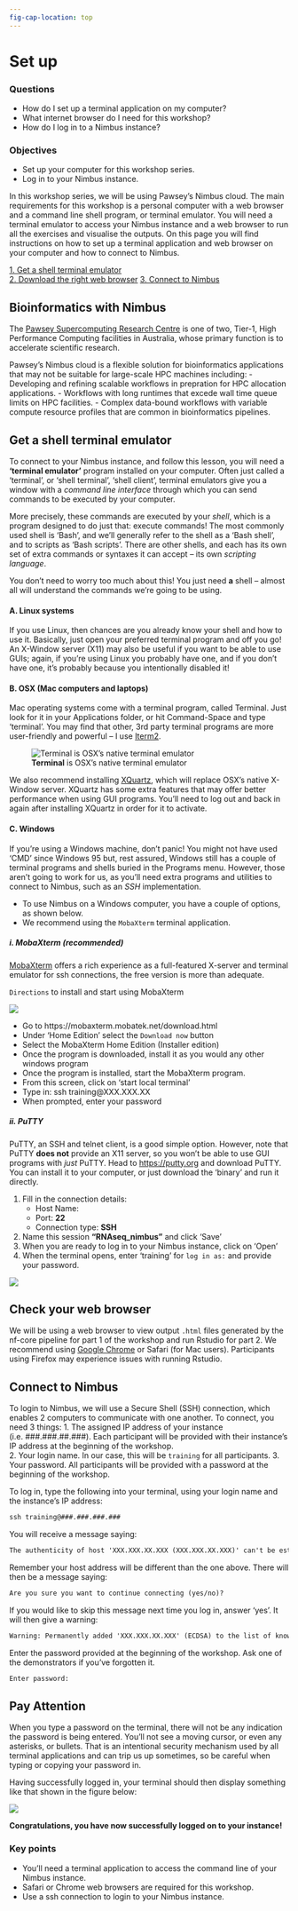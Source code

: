 ```yaml
---
fig-cap-location: top
---
```


# **Set up**

<div class="questions">

### **Questions**

- How do I set up a terminal application on my computer?
- What internet browser do I need for this workshop?
- How do I log in to a Nimbus instance?
</div>  

<div class="objectives">

### **Objectives**

- Set up your computer for this workshop series.
- Log in to your Nimbus instance.
</div>  

In this workshop series, we will be using Pawsey's Nimbus cloud. The main requirements for this workshop is a personal computer with a web browser and a command line shell program, or terminal emulator. You will need a terminal emulator to access your Nimbus instance and a web browser to run all the exercises and visualise the outputs. On this page you will find instructions on how to set up a terminal application and web browser on your computer and how to connect to Nimbus.  

[1. Get a shell terminal emulator](#get-a-shell-terminal-emulator)  
[2. Download the right web browser](#check-your-web-browser)
[3. Connect to Nimbus](#connect-to-nimbus)  


## **Bioinformatics with Nimbus**
The [Pawsey Supercomputing Research Centre](https://pawsey.org.au/about-us/about-pawsey/) is one of two, Tier-1, High Performance Computing facilities in Australia, whose primary function is to accelerate scientific research. 

Pawsey's Nimbus cloud is a flexible solution for bioinformatics applications that may not be suitable for large-scale HPC machines including:
    -   Developing and refining scalable workflows in prepration for HPC allocation applications.
    -   Workflows with long runtimes that excede wall time queue limits on HPC facilities. 
    -   Complex data-bound workflows with variable compute resource profiles that are common in bioinformatics pipelines.

## **Get a shell terminal emulator**
To connect to your Nimbus instance, and follow this lesson, you will need a **'terminal emulator'** program installed on your computer. Often just called a 'terminal', or 'shell terminal', 'shell client', terminal emulators give you a window with a _command line interface_ through which you can send commands to be executed by your computer.

More precisely, these commands are executed by your _shell_, which is a program designed to do just that: execute commands! The most commonly used shell is 'Bash', and we'll generally refer to the shell as a 'Bash shell', and to scripts as 'Bash scripts'. There are other shells, and each has its own set of extra commands or syntaxes it can accept -- its own _scripting language_.

You don't need to worry too much about this! You just need **a** shell -- almost all will understand the commands we're going to be using.

#### **A. Linux systems**
If you use Linux, then chances are you already know your shell and how to use it. Basically, just open your preferred terminal program and off you go! An X-Window server (X11) may also be useful if you want to be able to use GUIs; again, if you're using Linux you probably have one, and if you don't have one, it's probably because you intentionally disabled it! 

#### **B. OSX (Mac computers and laptops)**
Mac operating systems come with a terminal program, called Terminal. Just look for it in your Applications folder, or hit Command-Space and type 'terminal'. You may find that other, 3rd party terminal programs are more user-friendly and powerful -- I use [Iterm2](https://www.iterm2.com/).

![<b>Terminal</b> is OSX's native terminal emulator](/fig/s_terminal_app.png)

We also recommend installing [XQuartz](https://www.xquartz.org/), which will replace OSX's native X-Window server. XQuartz has some extra features that may offer better performance when using GUI programs. You'll need to log out and back in again after installing XQuartz in order for it to activate.

#### **C. Windows**
If you're using a Windows machine, don't panic! You might not have used 'CMD' since Windows 95 but, rest assured, Windows still has a couple of terminal programs and shells buried in the Programs menu.
However, those aren't going to work for us, as you'll need extra programs and utilities to connect to Nimbus, such as an _SSH_ implementation. 

- To use Nimbus on a Windows computer, you have a couple of options, as shown below. 
- We recommend using the `MobaXterm` terminal application. 

##### **i. MobaXterm (recommended)**
[MobaXterm](https://mobaxterm.mobatek.net/download.html) offers a rich experience as a full-featured X-server and terminal emulator for ssh connections, the free version is more than adequate.

`Directions` to install and start using MobaXterm

![](/fig/s_mobaxterm.png)

- Go to https://mobaxterm.mobatek.net/download.html
- Under ‘Home Edition’ select the `Download now` button
- Select the MobaXterm Home Edition (Installer edition)
- Once the program is downloaded, install it as you would any other windows program
- Once the program is installed, start the MobaXterm program.  
- From this screen, click on ‘start local terminal’
- Type in: ssh training@XXX.XXX.XX
- When prompted, enter your password

##### **ii. PuTTY**
PuTTY, an SSH and telnet client, is a good simple option. However, note that PuTTY **does not** provide an X11 server, so you won't be able to use GUI programs with _just_ PuTTY. 
Head to [https://putty.org](https://putty.org) and download PuTTY. You can install it to your computer, or just download the 'binary' and run it directly. 

1. Fill in the connection details:
    - Host Name: **<YOUR ASSIGNED IP>**  
    - Port: **22**  
    - Connection type: **SSH**     

2. Name this session **"RNAseq_nimbus"** and click 'Save'  
3. When you are ready to log in to your Nimbus instance, click on 'Open'  
4. When the terminal opens, enter 'training' for `log in as:` and provide your password.   

![](/fig/s_putty_nimbus.png)

## **Check your web browser**
We will be using a web browser to view output `.html` files generated by the nf-core pipeline for part 1 of the workshop and run Rstudio for part 2. We recommend using [Google Chrome](https://www.google.com/intl/en_au/chrome/) or Safari (for Mac users). Participants using Firefox may experience issues with running Rstudio. 

<div class="keypoints">
    
## **Connect to Nimbus**
To login to Nimbus, we will use a Secure Shell (SSH) connection, which enables 2 computers to communicate with one another. To connect, you need 3 things: 
    1. The assigned IP address of your instance (i.e. ###.###.##.###). Each participant will be provided with their instance's IP address at the beginning of the workshop.   
    2. Your login name. In our case, this will be `training` for all participants. 
    3. Your password. All participants will be provided with a password at the beginning of the workshop. 
    
To log in, type the following into your terminal, using your login name and the instance’s IP address:

```default
ssh training@###.###.###.###
```

You will receive a message saying:
```default
The authenticity of host 'XXX.XXX.XX.XXX (XXX.XXX.XX.XXX)' can't be established.
```
    
Remember your host address will be different than the one above. There will then be a message saying:
```default
Are you sure you want to continue connecting (yes/no)?
```
    
If you would like to skip this message next time you log in, answer ‘yes’. It will then give a warning:
```default
Warning: Permanently added 'XXX.XXX.XX.XXX' (ECDSA) to the list of known hosts.
```
Enter the password provided at the beginning of the workshop. Ask one of the demonstrators if you've forgotten it. 
```default
Enter password:
```
::: {.callout-note appearance="simple"}
## Pay Attention
When you type a password on the terminal, there will not be any indication the password is being entered. You'll not see a moving cursor, or even any asterisks, or bullets. That is an intentional security mechanism used by all terminal applications and can trip us up sometimes, so be careful when typing or copying your password in.  
:::
    
Having successfully logged in, your terminal should then display something like that shown in the figure below:

![](/fig/Nimbus_login_screen_with_border.png)

**Congratulations, you have now successfully logged on to your instance!**


### **Key points**

- You'll need a terminal application to access the command line of your Nimbus instance. 
- Safari or Chrome web browsers are required for this workshop. 
- Use a ssh connection to login to your Nimbus instance.     
</div>  
